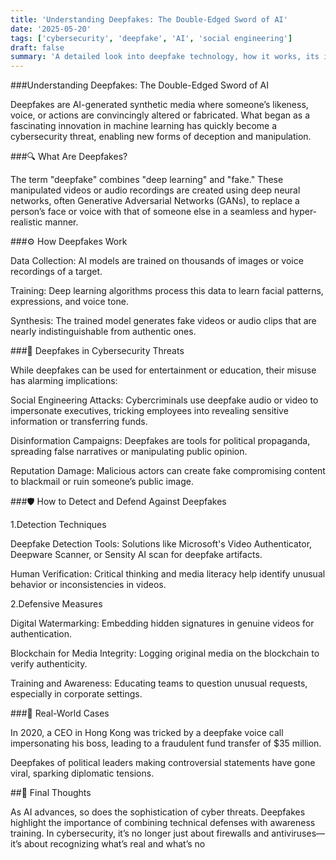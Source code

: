 ```yaml
---
title: 'Understanding Deepfakes: The Double-Edged Sword of AI'
date: '2025-05-20'
tags: ['cybersecurity', 'deepfake', 'AI', 'social engineering']
draft: false
summary: 'A detailed look into deepfake technology, how it works, its impact on cybersecurity, and how to protect against its malicious use.'
---
```


###Understanding Deepfakes: The Double-Edged Sword of AI

Deepfakes are AI-generated synthetic media where someone’s likeness, voice, or actions are convincingly altered or fabricated. What began as a fascinating innovation in machine learning has quickly become a cybersecurity threat, enabling new forms of deception and manipulation.

###🔍 What Are Deepfakes?

The term "deepfake" combines "deep learning" and "fake." These manipulated videos or audio recordings are created using deep neural networks, often Generative Adversarial Networks (GANs), to replace a person’s face or voice with that of someone else in a seamless and hyper-realistic manner.

###⚙️ How Deepfakes Work

Data Collection: AI models are trained on thousands of images or voice recordings of a target.

Training: Deep learning algorithms process this data to learn facial patterns, expressions, and voice tone.

Synthesis: The trained model generates fake videos or audio clips that are nearly indistinguishable from authentic ones.

###🎯 Deepfakes in Cybersecurity Threats

While deepfakes can be used for entertainment or education, their misuse has alarming implications:

Social Engineering Attacks: Cybercriminals use deepfake audio or video to impersonate executives, tricking employees into revealing sensitive information or transferring funds.

Disinformation Campaigns: Deepfakes are tools for political propaganda, spreading false narratives or manipulating public opinion.

Reputation Damage: Malicious actors can create fake compromising content to blackmail or ruin someone’s public image.

###🛡️ How to Detect and Defend Against Deepfakes

1.Detection Techniques

Deepfake Detection Tools: Solutions like Microsoft's Video Authenticator, Deepware Scanner, or Sensity AI scan for deepfake artifacts.

Human Verification: Critical thinking and media literacy help identify unusual behavior or inconsistencies in videos.

2.Defensive Measures

Digital Watermarking: Embedding hidden signatures in genuine videos for authentication.

Blockchain for Media Integrity: Logging original media on the blockchain to verify authenticity.

Training and Awareness: Educating teams to question unusual requests, especially in corporate settings.

###🚨 Real-World Cases

In 2020, a CEO in Hong Kong was tricked by a deepfake voice call impersonating his boss, leading to a fraudulent fund transfer of $35 million.

Deepfakes of political leaders making controversial statements have gone viral, sparking diplomatic tensions.

##📘 Final Thoughts

As AI advances, so does the sophistication of cyber threats. Deepfakes highlight the importance of combining technical defenses with awareness training. In cybersecurity, it’s no longer just about firewalls and antiviruses—it’s about recognizing what’s real and what’s no
